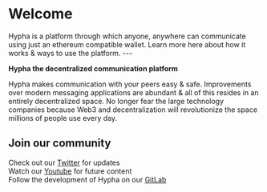 
# Welcome

<LightText>
    Hypha is a platform through which anyone, anywhere can communicate using just an ethereum compatible wallet. 
    Learn more here about how it works & ways to use the platform.
</LightText>
---
<Bleed>
    <Feature 
        links={
            [
                {
                    name: 'Learn About Hypha', 
                    description: 'Learn about the core principles and founding concept of Hypha.',
                    url: '/learn',
                }, 
                {
                    name: 'Usage', 
                    description: 'Learn how to use Hypha rich text features with examples.',
                    url: '/usage'
                }, 
                {
                    name: 'Decentraliztion', 
                    description: 'Gain a higher level understanding of the tools & protocols Hypha uses to achieve decentralization.',
                    url: '/decentralization'
                },
                {
                    name: 'FAQ', 
                    description: 'Frequently Asked Questions',
                    url: '/faq'
                }
            ]
        }
    />
</Bleed>

**Hypha the decentralized communication platform**

Hypha makes communication with your peers easy & safe.
Improvements over modern messaging applications are abundant & all of this resides in an entirely decentralized space.
No longer fear the large technology companies because Web3 and decentralization will revolutionize the space millions of people use every day.

## Join our community

Check out our [Twitter](https://twitter.com/hyphalink) for updates  
Watch our [Youtube](https://www.youtube.com/channel/UC2lOBy3z83CXh0Ww66qdPOw) for future content  
Follow the development of Hypha on our [GitLab](https://gitlab.com/hypha-link)  